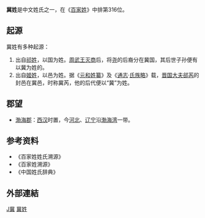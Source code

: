{{姓氏
|姓氏=冀
|拼音=Jì
|中国大陆=Ji
|台湾=Chi
|香港=Kei
|澳门=Kei
|新加坡=
|马来西亚=
|越南=Ký
|韩国=
|反切=
|同音字=
|堂号=
|郡望=[[渤海郡|渤海郡]]
}}

'''冀姓'''是中文姓氏之一，在《[[百家姓|百家姓]]》中排第316位。

== 起源 ==

冀姓有多种起源：

#出自[[祁姓|祁姓]]，以国为姓。[[周武王|周武王]][[牧野之战|灭商]]后，将[[尧|尧]]的后裔分在冀国，其后世子孙便有以冀为姓的。
#出自[[姬姓|姬姓]]，以邑为姓。据《[[元和姓纂|元和姓纂]]》及《[[通志|通志]]·[[氏族略|氏族略]]》载，[[晋国|晋国]][[大夫|大夫]][[郤芮|郤芮]]的封邑在冀邑，时称冀芮，他的后代便以“冀”为姓。

== 郡望 ==

*[[渤海郡|渤海郡]]：[[西汉|西汉]]时置，今[[河北|河北]]、[[辽宁|辽宁]]沿[[渤海湾|渤海湾]]一带。

== 参考资料 ==

{{Reflist|2}}
*《百家姓姓氏溯源》
*《百家姓溯源》
*《中国姓氏辞典》

==外部連結==
{{Wikisource further reading}}

[[Category:漢姓|J冀]]

[[Category:冀姓|]]